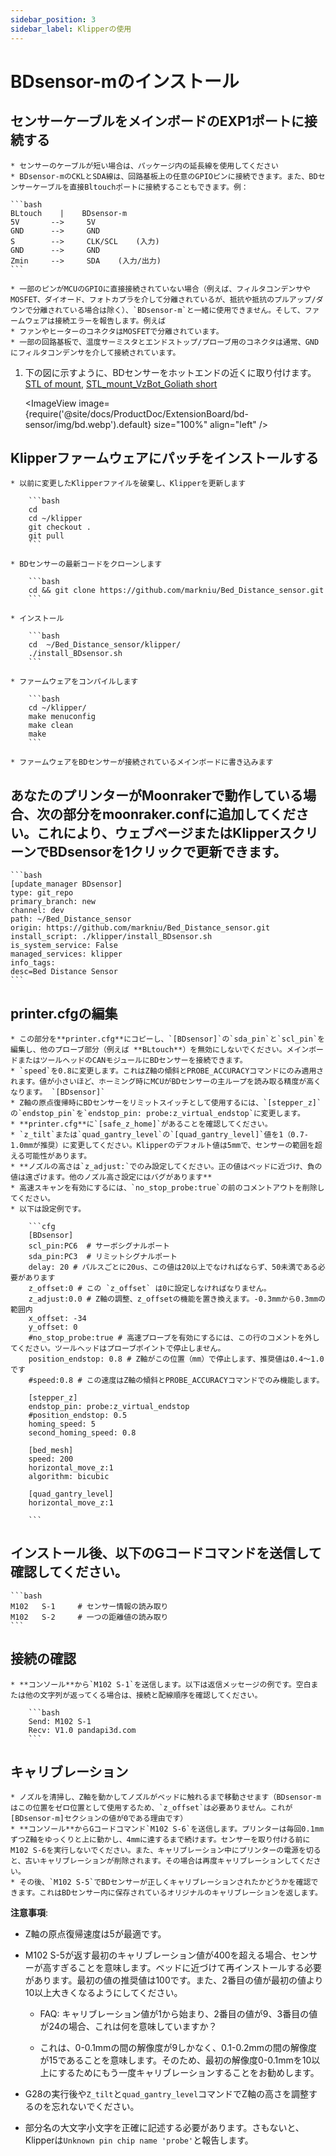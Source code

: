 ```yaml
---
sidebar_position: 3
sidebar_label: Klipperの使用
---
```


# **BDsensor-m**のインストール

## センサーケーブルをメインボードのEXP1ポートに接続する
    * センサーのケーブルが短い場合は、パッケージ内の延長線を使用してください
    * BDsensor-mのCKLとSDA線は、回路基板上の任意のGPIOピンに接続できます。また、BDセンサーケーブルを直接Bltouchポートに接続することもできます。例：

    ```bash
    BLtouch    |    BDsensor-m
    5V       -->     5V
    GND      -->     GND
    S        -->     CLK/SCL    (入力)
    GND      -->     GND
    Zmin     -->     SDA    (入力/出力) 
    ```

    * 一部のピンがMCUのGPIOに直接接続されていない場合（例えば、フィルタコンデンサやMOSFET、ダイオード、フォトカプラを介して分離されているが、抵抗や抵抗のプルアップ/ダウンで分離されている場合は除く）、`BDsensor-m`と一緒に使用できません。そして、ファームウェアは接続エラーを報告します。例えば
    * ファンやヒーターのコネクタはMOSFETで分離されています。
    * 一部の回路基板で、温度サーミスタとエンドストップ/プローブ用のコネクタは通常、GNDにフィルタコンデンサを介して接続されています。

1. 下の図に示すように、BDセンサーをホットエンドの近くに取り付けます。 [STL of mount](https://www.thingiverse.com/thing:6098131),  [STL_mount_VzBot_Goliath short](https://discord.com/channels/829828765512106054/1163237892957671424)

    <ImageView image={require('@site/docs/ProductDoc/ExtensionBoard/bd-sensor/img/bd.webp').default} size="100%" align="left" />


## Klipperファームウェアにパッチをインストールする

    * 以前に変更したKlipperファイルを破棄し、Klipperを更新します

        ```bash
        cd
        cd ~/klipper
        git checkout .
        git pull
        ```

    * BDセンサーの最新コードをクローンします

        ```bash
        cd && git clone https://github.com/markniu/Bed_Distance_sensor.git
        ```

    * インストール

        ```bash
        cd  ~/Bed_Distance_sensor/klipper/
        ./install_BDsensor.sh
        ```

    * ファームウェアをコンパイルします

        ```bash
        cd ~/klipper/
        make menuconfig
        make clean
        make
        ```

    * ファームウェアをBDセンサーが接続されているメインボードに書き込みます

## あなたのプリンターがMoonrakerで動作している場合、次の部分をmoonraker.confに追加してください。これにより、ウェブページまたはKlipperスクリーンでBDsensorを1クリックで更新できます。

    ```bash
    [update_manager BDsensor]
    type: git_repo
    primary_branch: new
    channel: dev
    path: ~/Bed_Distance_sensor
    origin: https://github.com/markniu/Bed_Distance_sensor.git
    install_script: ./klipper/install_BDsensor.sh
    is_system_service: False
    managed_services: klipper
    info_tags:
    desc=Bed Distance Sensor
    ```

## printer.cfgの編集

    * この部分を**printer.cfg**にコピーし、`[BDsensor]`の`sda_pin`と`scl_pin`を編集し、他のプローブ部分（例えば **BLtouch**）を無効にしないでください。メインボードまたはツールヘッドのCANモジュールにBDセンサーを接続できます。
    * `speed`を0.8に変更します。これはZ軸の傾斜とPROBE_ACCURACYコマンドにのみ適用されます。値が小さいほど、ホーミング時にMCUがBDセンサーの主ループを読み取る精度が高くなります。 `[BDsensor]`
    * Z軸の原点復帰時にBDセンサーをリミットスイッチとして使用するには、`[stepper_z]`の`endstop_pin`を`endstop_pin: probe:z_virtual_endstop`に変更します。
    * **printer.cfg**に`[safe_z_home]`があることを確認してください。
    * `z_tilt`または`quad_gantry_level`の`[quad_gantry_level]`値を1（0.7-1.0mmが推奨）に変更してください。Klipperのデフォルト値は5mmで、センサーの範囲を超える可能性があります。
    * **ノズルの高さは`z_adjust:`でのみ設定してください。正の値はベッドに近づけ、負の値は遠ざけます。他のノズル高さ設定にはバグがあります**
    * 高速スキャンを有効にするには、`no_stop_probe:true`の前のコメントアウトを削除してください。
    * 以下は設定例です。

        ```cfg
        [BDsensor] 
        scl_pin:PC6  # サーボシグナルポート
        sda_pin:PC3  # リミットシグナルポート
        delay: 20 # パルスごとに20us、この値は20以上でなければならず、50未満である必要があります
        z_offset:0 # この `z_offset` は0に設定しなければなりません。
        z_adjust:0.0 # Z軸の調整、z_offsetの機能を置き換えます。-0.3mmから0.3mmの範囲内
        x_offset: -34
        y_offset: 0
        #no_stop_probe:true # 高速プローブを有効にするには、この行のコメントを外してください。ツールヘッドはプローブポイントで停止しません。
        position_endstop: 0.8 # Z軸がこの位置（mm）で停止します、推奨値は0.4～1.0です
        #speed:0.8 # この速度はZ軸の傾斜とPROBE_ACCURACYコマンドでのみ機能します。

        [stepper_z]
        endstop_pin: probe:z_virtual_endstop 
        #position_endstop: 0.5
        homing_speed: 5
        second_homing_speed: 0.8

        [bed_mesh]
        speed: 200
        horizontal_move_z:1
        algorithm: bicubic

        [quad_gantry_level]
        horizontal_move_z:1

        ```

## インストール後、以下のGコードコマンドを送信して確認してください。

    ```bash
    M102   S-1     # センサー情報の読み取り
    M102   S-2     # 一つの距離値の読み取り
    ```

## 接続の確認

    * **コンソール**から`M102 S-1`を送信します。以下は返信メッセージの例です。空白または他の文字列が返ってくる場合は、接続と配線順序を確認してください。

        ```bash
        Send: M102 S-1
        Recv: V1.0 pandapi3d.com
        ```

## キャリブレーション

    * ノズルを清掃し、Z軸を動かしてノズルがベッドに触れるまで移動させます（BDsensor-mはこの位置をゼロ位置として使用するため、`z_offset`は必要ありません。これが[BDsensor-m]セクションの値が0である理由です）
    * **コンソール**からGコードコマンド`M102 S-6`を送信します。プリンターは毎回0.1mmずつZ軸をゆっくりと上に動かし、4mmに達するまで続けます。センサーを取り付ける前にM102 S-6を実行しないでください。また、キャリブレーション中にプリンターの電源を切ると、古いキャリブレーションが削除されます。その場合は再度キャリブレーションしてください。
    * その後、`M102 S-5`でBDセンサーが正しくキャリブレーションされたかどうかを確認できます。これはBDセンサー内に保存されているオリジナルのキャリブレーションを返します。

**注意事項**:

* Z軸の原点復帰速度は5が最適です。

* M102 S-5が返す最初のキャリブレーション値が400を超える場合、センサーが高すぎることを意味します。ベッドに近づけて再インストールする必要があります。最初の値の推奨値は100です。また、2番目の値が最初の値より10以上大きくなるようにしてください。

  * FAQ: キャリブレーション値が1から始まり、2番目の値が9、3番目の値が24の場合、これは何を意味していますか？

  * これは、0-0.1mmの間の解像度が9しかなく、0.1-0.2mmの間の解像度が15であることを意味します。そのため、最初の解像度0-0.1mmを10以上にするためにもう一度キャリブレーションすることをお勧めします。

* G28の実行後や`Z_tilt`と`quad_gantry_level`コマンドでZ軸の高さを調整するのを忘れないでください。

* 部分名の大文字小文字を正確に記述する必要があります。さもないと、Klipperは`Unknown pin chip name 'probe'`と報告します。